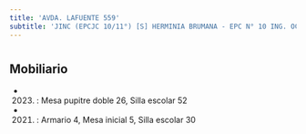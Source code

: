 ```yaml
---
title: 'AVDA. LAFUENTE 559'
subtitle: 'JINC (EPCJC 10/11°) [S] HERMINIA BRUMANA - EPC N° 10 ING. OCTAVIO S. PICO - CECIE N° 11'
---
```


#


## Mobiliario

*  (2023) : Mesa pupitre doble 26, Silla escolar 52 

*  (2021) : Armario 4, Mesa inicial 5, Silla escolar 30 



